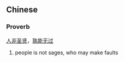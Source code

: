 ==Chinese==
===Proverb===
[[人]][[非]][[圣贤]]，[[孰]][[能]][[无]][[过]]

# people is not sages, who may make faults